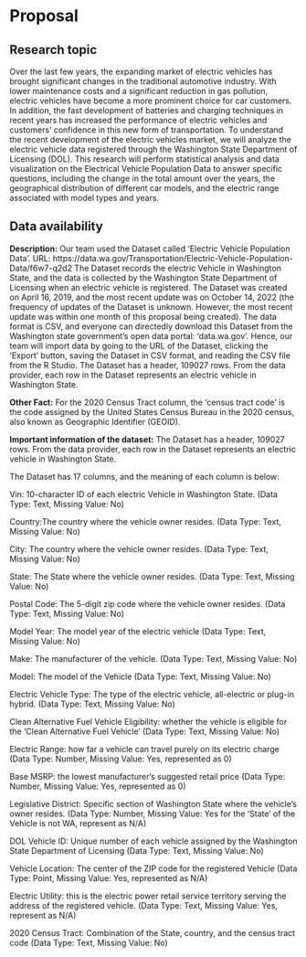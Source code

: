 # Proposal

## Research topic
Over the last few years, the expanding market of electric vehicles has brought significant changes in the traditional automotive industry. With lower maintenance costs and a significant reduction in gas pollution, electric vehicles have become a more prominent choice for car customers. In addition, the fast development of batteries and charging techniques in recent years has increased the performance of electric vehicles and customers’ confidence in this new form of transportation. To understand the recent development of the electric vehicles market, we will analyze the electric vehicle data registered through the Washington State Department of Licensing (DOL). This research will perform statistical analysis and data visualization on the Electrical Vehicle Population Data to answer specific questions, including the change in the total amount over the years, the geographical distribution of different car models, and the electric range associated with model types and years. 

## Data availability
**Description:**
Our team used the Dataset called 'Electric Vehicle Population Data'. 
URL: https://data.wa.gov/Transportation/Electric-Vehicle-Population-Data/f6w7-q2d2
The Dataset records the electric Vehicle in Washington State, and the data is collected by the Washington State Department of Licensing when an electric vehicle is registered. The Dataset was created on April 16, 2019, and the most recent update was on October 14, 2022 (the frequency of updates of the Dataset is unknown. However, the most recent update was within one month of this proposal being created). The data format is CSV, and everyone can directedly download this Dataset from the Washington state government's open data portal: 'data.wa.gov'. Hence, our team will import data by going to the URL of the Dataset, clicking the 'Export' button, saving the Dataset in CSV format, and reading the CSV file from the R Studio. The Dataset has a header, 109027 rows. From the data provider, each row in the Dataset represents an electric vehicle in Washington State. 

**Other Fact:**
For the 2020 Census Tract column, the 'census tract code' is the code assigned by the United States Census Bureau in the 2020 census, also known as Geographic Identifier (GEOID).

**Important information of the dataset:**
The Dataset has a header, 109027 rows. From the data provider, each row in the Dataset represents an electric vehicle in Washington State. 

The Dataset has 17 columns, and the meaning of each column is below:

Vin: 10-character ID of each electric Vehicle in Washington State. (Data Type: Text, Missing Value: No)

Country:The country where the vehicle owner resides. (Data Type: Text, Missing Value: No)

City: The country where the vehicle owner resides. (Data Type: Text, Missing Value: No)

State: The State where the vehicle owner resides. (Data Type: Text, Missing Value: No)

Postal Code: The 5-digit zip code where the vehicle owner resides. (Data Type: Text, Missing Value: No)

Model Year: The model year of the electric vehicle (Data Type: Text, Missing Value: No)

Make: The manufacturer of the vehicle. (Data Type: Text, Missing Value: No)

Model: The model of the Vehicle (Data Type: Text, Missing Value: No)

Electric Vehicle Type: The type of the electric vehicle, all-electric or plug-in hybrid. (Data Type: Text, Missing Value: No)

Clean Alternative Fuel Vehicle Eligibility:  whether the vehicle is eligible for the 'Clean Alternative Fuel Vehicle' (Data Type: Text, Missing Value: No)

Electric Range: how far a vehicle can travel purely on its electric charge (Data Type: Number, Missing Value: Yes, represented as 0)

Base MSRP: the lowest manufacturer's suggested retail price (Data Type: Number, Missing Value: Yes, represented as 0)

Legislative District: Specific section of Washington State where the vehicle's owner resides. (Data Type: Number, Missing Value: Yes for the 'State' of the Vehicle is not WA, represent as N/A)

DOL Vehicle ID: Unique number of each vehicle assigned by the Washington State Department of Licensing (Data Type: Text, Missing Value: No)

Vehicle Location: The center of the ZIP code for the registered Vehicle (Data Type: Point, Missing Value: Yes, represented as N/A)

Electric Utility: this is the electric power retail service territory serving the address of the registered vehicle. (Data Type: Text, Missing Value: Yes, represent as N/A)

2020 Census Tract: Combination of the State, country, and the census tract code (Data Type: Text, Missing Value: No)



